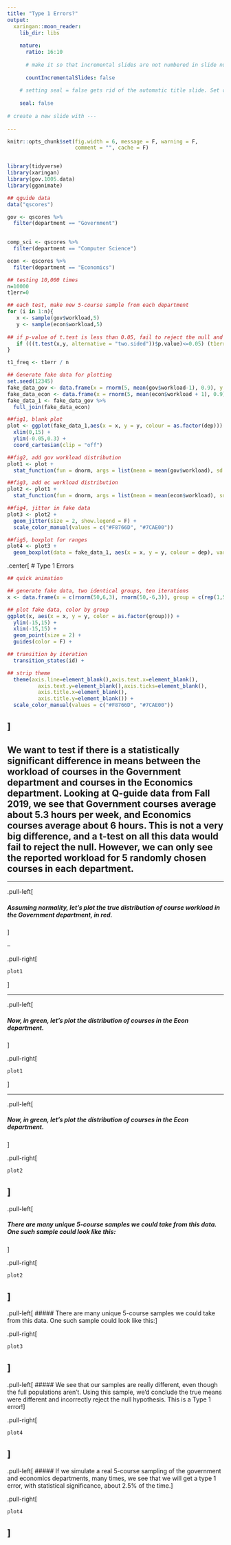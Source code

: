 ```yaml
---
title: "Type 1 Errors?"
output:
  xaringan::moon_reader:
    lib_dir: libs
    
    nature:
      ratio: 16:10
      
      # make it so that incremental slides are not numbered in slide numbers
      
      countIncrementalSlides: false
    
    # setting seal = false gets rid of the automatic title slide. Set class: title-slide at the top of first slide to create your own title slide below
    
    seal: false
      
# create a new slide with ---      
      
---
```


```r
knitr::opts_chunk$set(fig.width = 6, message = F, warning = F, 
                      comment = "", cache = F)


library(tidyverse)
library(xaringan)
library(gov.1005.data)
library(gganimate)
```

```r

## qguide data
data("qscores")

gov <- qscores %>%
  filter(department == "Government") 
  

comp_sci <- qscores %>%
  filter(department == "Computer Science")

econ <- qscores %>%
  filter(department == "Economics")

## testing 10,000 times
n=10000 
t1err=0

## each test, make new 5-course sample from each department
for (i in 1:n){
   x <- sample(gov$workload,5)
   y <- sample(econ$workload,5)
   
## if p-value of t.test is less than 0.05, fail to reject the null and add 1 to number of Type 1 Errors
   if (((t.test(x,y, alternative = "two.sided"))$p.value)<=0.05) (t1err=t1err+1) 
}

t1_freq <- t1err / n

## Generate fake data for plotting
set.seed(12345)
fake_data_gov <- data.frame(x = rnorm(5, mean(gov$workload-1), 0.9), y = jitter(rep(0.05,5),amount = 0.05), dep = rep("Government", 5))
fake_data_econ <- data.frame(x = rnorm(5, mean(econ$workload + 1), 0.9), y = jitter(rep(0.05,5),amount = 0.05), dep = rep("Economics", 5))
fake_data_1 <- fake_data_gov %>%
  full_join(fake_data_econ)

```

```r

##fig1, blank plot
plot <- ggplot(fake_data_1,aes(x = x, y = y, colour = as.factor(dep))) +
  xlim(0,15) +  
  ylim(-0.05,0.3) +
  coord_cartesian(clip = "off") 

##fig2, add gov workload distribution
plot1 <- plot +
  stat_function(fun = dnorm, args = list(mean = mean(gov$workload), sd = sd(gov$workload)), colour = "#F8766D", size = 1.2) 

##fig3, add ec workload distribution
plot2 <- plot1 + 
  stat_function(fun = dnorm, args = list(mean = mean(econ$workload), sd = sd(econ$workload)), colour = "#7CAE00", size = 1.2) 

##fig4, jitter in fake data
plot3 <- plot2 +
  geom_jitter(size = 2, show.legend = F) +
  scale_color_manual(values = c("#F8766D", "#7CAE00"))

##fig5, boxplot for ranges
plot4 <- plot3 +
  geom_boxplot(data = fake_data_1, aes(x = x, y = y, colour = dep), varwidth = T, show.legend = F, orientation = "y")

```

<!-- align in center -->

.center[
# Type 1 Errors

```r

## quick animation

## generate fake data, two identical groups, ten iterations
x <- data.frame(x = c(rnorm(50,6,3), rnorm(50,-6,3)), group = c(rep(1,50), rep(2,50)), y = rnorm(100,0,3), id = rep(seq(1:10),10))

## plot fake data, color by group
ggplot(x, aes(x = x, y = y, color = as.factor(group))) +
  ylim(-15,15) +
  xlim(-15,15) +
  geom_point(size = 2) +
  guides(color = F) +

## transition by iteration
  transition_states(id) +

## strip theme
  theme(axis.line=element_blank(),axis.text.x=element_blank(),
          axis.text.y=element_blank(),axis.ticks=element_blank(),
          axis.title.x=element_blank(),
          axis.title.y=element_blank()) +
  scale_color_manual(values = c("#F8766D", "#7CAE00"))

```
]
---

## We want to test if there is a statistically significant difference in means between the workload of courses in the Government department and courses in the Economics department. Looking at Q-guide data from Fall 2019, we see that Government courses average about 5.3 hours per week, and Economics courses average about 6 hours. This is not a very big difference, and a t-test on all this data would fail to reject the null. However, we can only see the reported workload for 5 randomly chosen courses in each department.


---

<!-- create a left column -->

.pull-left[

##### Assuming normality, let's plot the true distribution of course workload in the Government department, in red.
  

]

<!-- interval slide -->

--

<!-- create a right column -->

.pull-right[

```r
plot1
```

] 

---

.pull-left[

##### Now, in green, let's plot the distribution of courses in the Econ department.
]

.pull-right[
```r
plot1
```

] 

---


.pull-left[

##### Now, in green, let's plot the distribution of courses in the Econ department. 
]

.pull-right[
```r
plot2
```

] 
---


.pull-left[

##### There are many unique 5-course samples we could take from this data. One such sample could look like this:

]

.pull-right[
```r
plot2
```

]
---

<!-- create a left column -->

.pull-left[
##### There are many unique 5-course samples we could take from this data. One such sample could look like this:
]

.pull-right[
```r
plot3
```

] 
---
<!-- create a left column -->

.pull-left[
##### We see that our samples are really different, even though the full populations aren't. Using this sample, we'd conclude the true means were different and incorrectly reject the null hypothesis. This is a Type 1 error!
]

.pull-right[
```r
plot4
```

] 
---
<!-- create a left column -->

.pull-left[
##### If we simulate a real 5-course sampling of the government and economics departments, many times, we see that we will get a type 1 error, with statistical significance, about 2.5% of the time.
]

.pull-right[
```r
plot4
```

] 
---


